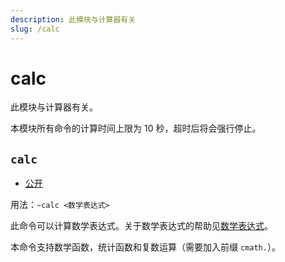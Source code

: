 ```yaml
---
description: 此模块与计算器有关
slug: /calc
---
```


# calc

此模块与计算器有关。

本模块所有命令的计算时间上限为 10 秒，超时后将会强行停止。

## `calc`

- [公开](permissions)

用法：`~calc <数学表达式>`

此命令可以计算数学表达式。关于数学表达式的帮助见[数学表达式](/docs/help/expressions)。

本命令支持数学函数，统计函数和复数运算（需要加入前缀 `cmath.`）。